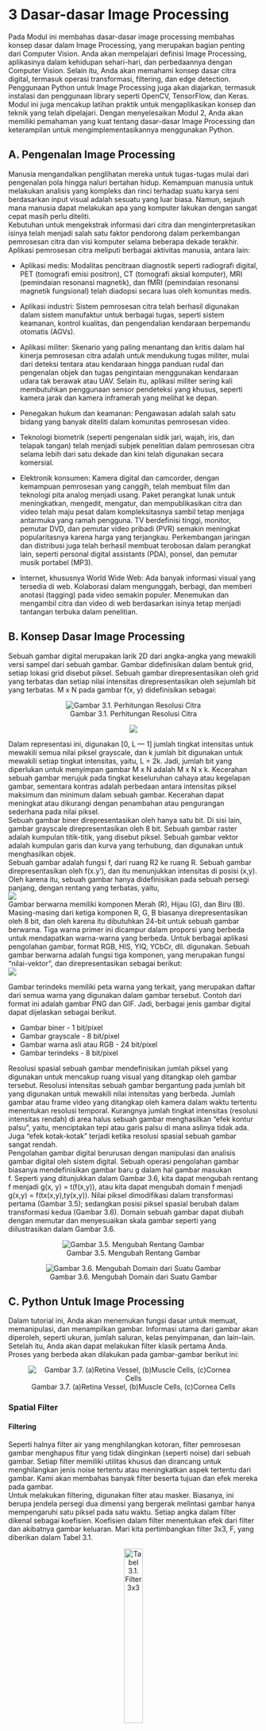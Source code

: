# 3 Dasar-dasar Image Processing {.unnumbered}  

Pada Modul ini membahas dasar-dasar image processing membahas konsep dasar dalam Image Processing, yang merupakan bagian penting dari Computer Vision. Anda akan mempelajari definisi Image Processing, aplikasinya dalam kehidupan sehari-hari, dan perbedaannya dengan Computer Vision. Selain itu, Anda akan memahami konsep dasar citra digital, termasuk operasi transformasi, filtering, dan edge detection. Penggunaan Python untuk Image Processing juga akan diajarkan, termasuk instalasi dan penggunaan library seperti OpenCV, TensorFlow, dan Keras. Modul ini juga mencakup latihan praktik untuk mengaplikasikan konsep dan teknik yang telah dipelajari. Dengan menyelesaikan Modul 2, Anda akan memiliki pemahaman yang kuat tentang dasar-dasar Image Processing dan keterampilan untuk mengimplementasikannya menggunakan Python.   

## A. Pengenalan Image Processing
Manusia mengandalkan penglihatan mereka untuk tugas-tugas mulai dari pengenalan pola hingga naluri bertahan hidup. Kemampuan manusia untuk melakukan analisis yang kompleks dan rinci terhadap suatu karya seni berdasarkan input visual adalah sesuatu yang luar biasa. Namun, sejauh mana manusia dapat melakukan apa yang komputer lakukan dengan sangat cepat masih perlu diteliti.   
Kebutuhan untuk mengekstrak informasi dari citra dan menginterpretasikan isinya telah menjadi salah satu faktor pendorong dalam perkembangan pemrosesan citra dan visi komputer selama beberapa dekade terakhir. Aplikasi pemrosesan citra meliputi berbagai aktivitas manusia, antara lain:   

- Aplikasi medis: Modalitas pencitraan diagnostik seperti radiografi digital, PET (tomografi emisi positron), CT (tomografi aksial komputer), MRI (pemindaian resonansi magnetik), dan fMRI (pemindaian resonansi magnetik fungsional) telah diadopsi secara luas oleh komunitas medis.  
- Aplikasi industri: Sistem pemrosesan citra telah berhasil digunakan dalam sistem manufaktur untuk berbagai tugas, seperti sistem keamanan, kontrol kualitas, dan pengendalian kendaraan berpemandu otomatis (AGVs).  
- Aplikasi militer: Skenario yang paling menantang dan kritis dalam hal kinerja pemrosesan citra adalah untuk mendukung tugas militer, mulai dari deteksi tentara atau kendaraan hingga panduan rudal dan pengenalan objek dan tugas pengintaian menggunakan kendaraan udara tak berawak atau UAV. Selain itu, aplikasi militer sering kali membutuhkan penggunaan sensor pendeteksi yang khusus, seperti kamera jarak dan kamera inframerah yang melihat ke depan.  

- Penegakan hukum dan keamanan: Pengawasan adalah salah satu bidang yang banyak diteliti dalam komunitas pemrosesan video.  
- Teknologi biometrik (seperti pengenalan sidik jari, wajah, iris, dan telapak tangan) telah menjadi subjek penelitian dalam pemrosesan citra selama lebih dari satu dekade dan kini telah digunakan secara komersial.  
- Elektronik konsumen: Kamera digital dan camcorder, dengan kemampuan pemrosesan yang canggih, telah membuat film dan teknologi pita analog menjadi usang. Paket perangkat lunak untuk meningkatkan, mengedit, mengatur, dan mempublikasikan citra dan video telah maju pesat dalam kompleksitasnya sambil tetap menjaga antarmuka yang ramah pengguna. TV berdefinisi tinggi, monitor, pemutar DVD, dan pemutar video pribadi (PVR) semakin meningkat popularitasnya karena harga yang terjangkau. Perkembangan jaringan dan distribusi juga telah berhasil membuat terobosan dalam perangkat lain, seperti personal digital assistants (PDA), ponsel, dan pemutar musik portabel (MP3).  
- Internet, khususnya World Wide Web: Ada banyak informasi visual yang tersedia di web. Kolaborasi dalam mengunggah, berbagi, dan memberi anotasi (tagging) pada video semakin populer. Menemukan dan mengambil citra dan video di web berdasarkan isinya tetap menjadi tantangan terbuka dalam penelitian.  

## B. Konsep Dasar Image Processing
Sebuah gambar digital merupakan larik 2D dari angka-angka yang mewakili versi sampel dari sebuah gambar. Gambar didefinisikan dalam bentuk grid, setiap lokasi grid disebut piksel. Sebuah gambar direpresentasikan oleh grid yang terbatas dan setiap nilai intensitas direpresentasikan oleh sejumlah bit yang terbatas. M x N pada gambar f(x, y) didefinisikan sebagai:  

<div style="text-align:center">
:::{layout-ncol="2"}
![Gambar 3.1. Perhitungan Resolusi Citra](Asset/image119.jpg)   

![](Asset/image120.jpg)    
:::
</div>


Dalam representasi ini, digunakan [0, L — 1] jumlah tingkat intensitas untuk mewakili semua nilai piksel grayscale, dan k jumlah bit digunakan untuk mewakili setiap tingkat intensitas, yaitu, L = 2k. Jadi, jumlah bit yang diperlukan untuk menyimpan gambar M x N adalah M x N x k. Kecerahan sebuah gambar merujuk pada tingkat keseluruhan cahaya atau kegelapan gambar, sementara kontras adalah perbedaan antara intensitas piksel maksimum dan minimum dalam sebuah gambar. Kecerahan dapat meningkat atau dikurangi dengan penambahan atau pengurangan sederhana pada nilai piksel.  
Sebuah gambar biner direpresentasikan oleh hanya satu bit. Di sisi lain, gambar grayscale direpresentasikan oleh 8 bit. Sebuah gambar raster adalah kumpulan titik-titik, yang disebut piksel. Sebuah gambar vektor adalah kumpulan garis dan kurva yang terhubung, dan digunakan untuk menghasilkan objek.  
Sebuah gambar adalah fungsi f, dari ruang R2 ke ruang R. Sebuah gambar direpresentasikan oleh f(x.y'), dan itu menunjukkan intensitas di posisi (x,y). Oleh karena itu, sebuah gambar hanya didefinisikan pada sebuah persegi panjang, dengan rentang yang terbatas, yaitu,  
![](Asset/image1111.png)    
Gambar berwarna memiliki komponen Merah (R), Hijau (G), dan Biru (B). Masing-masing dari ketiga komponen R, G, B biasanya direpresentasikan oleh 8 bit, dan oleh karena itu dibutuhkan 24-bit untuk sebuah gambar berwarna. Tiga warna primer ini dicampur dalam proporsi yang berbeda untuk mendapatkan warna-warna yang berbeda. Untuk berbagai aplikasi pengolahan gambar, format RGB, HIS, YIQ, YCbCr, dll. digunakan. Sebuah gambar berwarna adalah fungsi tiga komponen, yang merupakan fungsi "nilai-vektor", dan direpresentasikan sebagai berikut:  
![](Asset/image1112.png)  

Gambar terindeks memiliki peta warna yang terkait, yang merupakan daftar dari semua warna yang digunakan dalam gambar tersebut. Contoh dari format ini adalah gambar PNG dan GIF. Jadi, berbagai jenis gambar digital dapat dijelaskan sebagai berikut.  

- Gambar biner - 1 bit/pixel
- Gambar grayscale - 8 bit/pixel
- Gambar warna asli atau RGB - 24 bit/pixel
- Gambar terindeks - 8 bit/pixel 

Resolusi spasial sebuah gambar mendefinisikan jumlah piksel yang digunakan untuk mencakup ruang visual yang ditangkap oleh gambar tersebut. Resolusi intensitas sebuah gambar bergantung pada jumlah bit yang digunakan untuk mewakili nilai intensitas yang berbeda. Jumlah gambar atau frame video yang ditangkap oleh kamera dalam waktu tertentu menentukan resolusi temporal. Kurangnya jumlah tingkat intensitas (resolusi intensitas rendah) di area halus sebuah gambar menghasilkan "efek kontur palsu", yaitu, menciptakan tepi atau garis palsu di mana aslinya tidak ada. Juga "efek kotak-kotak" terjadi ketika resolusi spasial sebuah gambar sangat rendah.  
Pengolahan gambar digital berurusan dengan manipulasi dan analisis gambar digital oleh sistem digital. Sebuah operasi pengolahan gambar biasanya mendefinisikan gambar baru g dalam hal gambar masukan f. Seperti yang ditunjukkan dalam Gambar 3.6, kita dapat mengubah rentang f menjadi g(x, y) = t(f(x,y)), atau kita dapat mengubah domain f menjadi g(x,y) = f(tx(x,y),ty(x,y)). Nilai piksel dimodifikasi dalam transformasi pertama (Gambar 3.5); sedangkan posisi piksel spasial berubah dalam transformasi kedua (Gambar 3.6). Domain sebuah gambar dapat diubah dengan memutar dan menyesuaikan skala gambar seperti yang diilustrasikan dalam Gambar 3.6.  

<div style="text-align:center">
![Gambar 3.5. Mengubah Rentang Gambar](Asset/image1113.png)  
</div>

<div style="text-align:center">
![Gambar 3.6. Mengubah Domain dari Suatu Gambar](Asset/image1114.png)  
</div>

## C. Python Untuk Image Processing  

Dalam tutorial ini, Anda akan menemukan fungsi dasar untuk memuat, memanipulasi, dan menampilkan gambar. Informasi utama dari gambar akan diperoleh, seperti ukuran, jumlah saluran, kelas penyimpanan, dan lain-lain. Setelah itu, Anda akan dapat melakukan filter klasik pertama Anda.  
Proses yang berbeda akan dilakukan pada gambar-gambar berikut ini:   

<div style="text-align:center">
![Gambar 3.7. (a)Retina Vessel, (b)Muscle Cells, (c)Cornea Cells](Asset/image1115.png)   
</div>

### Spatial Filter
#### Filtering  
Seperti halnya filter air yang menghilangkan kotoran, filter pemrosesan gambar menghapus fitur yang tidak diinginkan (seperti noise) dari sebuah gambar. Setiap filter memiliki utilitas khusus dan dirancang untuk menghilangkan jenis noise tertentu atau meningkatkan aspek tertentu dari gambar. Kami akan membahas banyak filter beserta tujuan dan efek mereka pada gambar.  
Untuk melakukan filtering, digunakan filter atau masker. Biasanya, ini berupa jendela persegi dua dimensi yang bergerak melintasi gambar hanya mempengaruhi satu piksel pada satu waktu. Setiap angka dalam filter dikenal sebagai koefisien. Koefisien dalam filter menentukan efek dari filter dan akibatnya gambar keluaran. Mari kita pertimbangkan filter 3x3, F, yang diberikan dalam Tabel 3.1.   

<div style="text-align:center">
![Tabel 3.1. Filter 3x3](Asset/image1116.png){width="30%"}
</div>

Jika (i, j) adalah piksel dalam gambar, maka sub-gambar di sekitar (i, j) dengan dimensi yang sama dengan filter akan dipertimbangkan untuk filtering. Pusat filter ditempatkan agar tumpang tindih dengan (i, j). Piksel-piksel dalam sub-gambar dikalikan dengan koefisien yang sesuai dalam filter. Hal ini menghasilkan matriks dengan ukuran yang sama dengan filter. Matriks ini disederhanakan menggunakan persamaan matematika untuk mendapatkan satu nilai yang akan menggantikan nilai piksel pada (i, j) dalam gambar. Persamaan matematika yang tepat tergantung pada jenis filter. Misalnya, dalam kasus filter rata-rata, nilai F adalah -7, di mana N adalah jumlah elemen dalam filter. Gambar yang difilter diperoleh dengan mengulangi proses penempatan filter pada setiap piksel dalam gambar, memperoleh satu nilai, dan menggantikan nilai piksel dalam gambar asli. Proses ini memindahkan jendela filter melintasi gambar disebut konvolusi dalam domain spasial.  

Mari kita pertimbangkan sub-gambar berikut dari gambar I, yang berpusat pada (i, j).  

<div style="text-align:center">
![Gambar 3.8. Konvolusi filter](Asset/image1117.png){width="70%"}
</div>

Konvolusi filter yang diberikan dalam Gambar 3.8 dengan sub-gambar dalam Gambar 3.9 diberikan sebagai berikut:  

<div style="text-align:center">
![Gambar 3.9. Rumus Konvolusi filter](Asset/image1118.png)
</div>

Di mana Inew(i, j) adalah nilai keluaran pada lokasi (i, j). Proses ini harus diulang untuk setiap piksel dalam gambar. Karena filter memainkan peran penting dalam proses konvolusi, filter juga dikenal sebagai kernel konvolusi.   

Operasi konvolusi harus dilakukan pada setiap piksel dalam gambar, termasuk piksel di batas gambar. Ketika filter ditempatkan pada piksel batas, sebagian filter akan berada di luar batas gambar. Karena nilai piksel di luar batas tidak ada, nilai-nilai baru harus dibuat sebelum konvolusi. Proses ini untuk menciptakan nilai piksel di luar batas disebut padding. Piksel yang dipadatkan dapat diasumsikan nol atau nilai tetap. Pilihan padding lainnya seperti nearest neighbor atau reflect menciptakan piksel yang dipadatkan menggunakan nilai piksel dalam gambar. Dalam kasus nol, piksel yang dipadatkan semua bernilai nol. Dalam kasus konstan, piksel yang dipadatkan mengambil nilai spesifik. Dalam kasus reflect, piksel yang dipadatkan mengambil nilai dari baris atau kolom terakhir. Piksel yang dipadatkan hanya dipertimbangkan untuk konvolusi dan akan dibuang setelah konvolusi.  

Mari kita pertimbangkan contoh untuk menunjukkan berbagai pilihan padding. Gambar 3.10 adalah gambar input berukuran 7x7 yang akan dikonvolusi menggunakan filter 3x5 dengan pusat filter di (1,2). Untuk memasukkan piksel batas dalam konvolusi, kita memasukkan gambar dengan satu baris di atas dan satu baris di bawah serta dua kolom di sebelah kiri dan dua kolom di sebelah kanan. Secara umum, ukuran filter menentukan jumlah baris dan kolom yang akan dipadatkan ke gambar.  

- Padding dengan nol: Semua piksel yang dipadatkan diberi nilai nol (Gambar 3.11).
- Padding dengan konstanta: Nilai konstan 5 digunakan untuk semua piksel yang dipadatkan (Gambar 3.12). Nilai konstan dapat dipilih berdasarkan jenis gambar yang sedang diproses.
- Nearest neighbor: Nilai dari baris atau kolom terakhir (Gambar 3.13) digunakan untuk padding.
- Reflect: Nilai dari baris atau kolom terakhir (Gambar 3.14) dipantulkan melintasi batas gambar.
- Wrap: Dalam opsi wrap seperti yang ditunjukkan dalam Gambar 3.15, baris pertama (atau kolom) setelah batas mengambil nilai yang sama dengan baris pertama (atau kolom) dalam gambar, dan seterusnya.    

<div style="text-align:center">
:::{layout-nrow="3"}
![Gambar 3.10. 7 x 7 input citra](Asset/image1119.png)

![Gambar 3.11. Padding dengan kosong](Asset/image1120.png)  

![Gambar 3.12. Padding dengan nilai konstant](Asset/image1121.png)  

![Gambar 3.13. Padding dengan nearest neighbors](Asset/image1122.png) 

![Gambar 3.14. Padding dengan nearest neighbors](Asset/image1123.png)  

![Gambar 3.15. Padding dengan wrap option](Asset/image1124.png)
:::
</div>  

##### **Shape Detection Filter**  

**Frangi Filter**

Kegunaan dari Filter Frangi [AFFV98] yaitu mendeteksi objek yang mirip dengan pembuluh darah pada sebuah gambar. Sebelum membahas matematika dibaliknya, pembahasan akan dimulai dengan ide fundamental dari Frangi itu sendiri. Pada gambar 3.16 berisi dua objek, salah satu objek memanjang ke satu arah, akan tetapi tidak ke arah lainnya, sedangkan objek kedua berbentuk persegi. Secara proporsional, panah ortogonal digambar dimana panjangnya sepanjang suatu arah tertentu. Dengan mendapatkan nilai eigen dari kedua objek tersebut, maka kita dapat mengukur perbedaan geometri kualitatif ini. Objek yang memanjang, nilai eigennya akan lebih besar pada arah panah yang lebih panjang serta lebih kecil pada arah panah yang lebih pendek. Sedangkan objek persegi, nilai eigen pada arah panah yang lebih panjang serupa dengan nilai eigen pada arah panah yang lebih pendek. Filter Frangi menggunakan gambar turunan kedua (Hessian) sebagai dasar perhitungan nilai eigen, bukan menggunakan gambar asli. Turunan kedua atau Hessian merupakan representasi matematis dari perubahan intensitas piksel dalam gambar. Dengan menggunakan gambar turunan kedua, Filter Frangi dapat mengidentifikasi dan menghitung nilai eigen yang mencerminkan karakteristik objek mirip pembuluh darah dengan lebih baik daripada menggunakan gambar asli. Maka dari itu, penggunaan gambar turunan kedua memungkinkan Filter Frangi untuk memperoleh informasi yang lebih relevan dan memperbaiki kemampuan deteksi objek pembuluh darah.  

<div style="text-align:center">
![Gambar 3.16. Ilustrasi Frangi Filter](Asset/image1125.png)  
</div>

Noise yang disebabkan oleh turunan dapat dikurangi menggunakan konvolusi dimana gambar akan dihaluskan. Pada konteks umum, metode yang digunakan adalah penghalusan Gaussian. Penghalusan Gaussian merupakan teknik pengolahan citra yang menggunakan filter Gaussian untuk mengurangi nois dan menyamarkan detail tajam pada gambar. Dalam buku ini akan ditunjukkan bahwa mencari turunan dari gambar yang dihaluskan dengan konvolusi Gaussian setara dengan mencari turunan dari Gaussian yang dikonvolusikan dengan gambar. Selanjutnya, kami akan menghitung turunan kedua dari Gaussian dengan menggunakan rumus berikut ini, di mana gσ merupakan fungsi Gaussian.  

![](Asset/image1126.png)  

Selanjutnya, menentukan turunan kedua lokal (Hessian) dan nilai eigen-nya. Untuk gambar 2D, setiap koordinat piksel akan memiliki dua nilai eigen (λ1 dan λ2). Kemudian, nilai eigen diurutkan dalam urutan meningkat. Sebuah piksel dianggap sebagai bagian dari struktur tabung atau mirip pembuluh darah jika λ1 ≈ 0 dan |λ2| > |λ1|. Sedangkan untuk citra 3D, setiap koordinat voxel akan memiliki tiga nilai eigen (λ1, λ2, dan λ3). Nilai eigen tersebut kemudian diurutkan dalam urutan meningkat. Sebuah voxel dianggap sebagai bagian dari struktur tabung atau mirip pembuluh darah jika λ1 ≈ 0 sementara λ2 dan λ3 memiliki nilai absolut yang tinggi yang hampir sama dan memiliki tanda yang sama. Pembuluh yang terlihat terang akan memiliki nilai positif untuk λ2 dan λ3, sedangkan pembuluh yang lebih gelap akan memiliki nilai negatif untuk λ2 dan λ3.  

## Rangkuman   

- Filter rata-rata menghaluskan gambar sambil mengaburkan bagian tepi dalam gambar.
- Filter median efektif dalam menghilangkan noise salt-and-pepper.
- Filter turunan pertama yang paling banyak digunakan adalah Sobel, Prewitt, dan Canny.
-  Baik Laplacian maupun LoG adalah filter turunan kedua yang populer. Laplacian sangat sensitif terhadap noise. Pada LoG, Gaussian menghaluskan gambar sehingga noise dari Laplacian dapat dikompensasi. Namun, LoG mengalami efek 'spaghetti'. (*Efek 'spaghetti' merujuk pada hasil filter LoG yang menghasilkan garis-garis tipis seperti spageti yang melintang di sekitar tepi objek dalam gambar. Efek ini terjadi karena penggunaan kernel LoG yang besar atau parameter yang tidak sesuai, yang mengakibatkan respons yang berlebihan dan menciptakan garis-garis halus yang terlalu banyak pada tepi objek dalam gambar. Hasilnya adalah gambar yang terdistorsi dan sulit diinterpretasikan dengan jelas)
- Filter Frangi digunakan untuk mendeteksi struktur yang mirip dengan pembuluh darah.     
